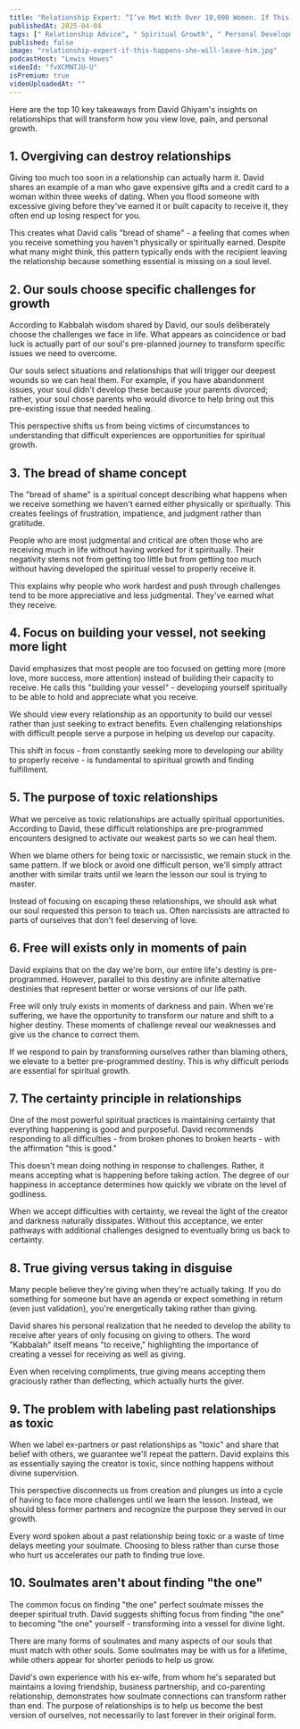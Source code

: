 ```yaml
---
title: "Relationship Expert: “I’ve Met With Over 10,000 Women. If This Happens, She Will Leave Him!”"
publishedAt: 2025-04-04
tags: [" Relationship Advice", " Spiritual Growth", " Personal Development"]
published: false
image: "relationship-expert-if-this-happens-she-will-leave-him.jpg"
podcastHost: "Lewis Howes"
videoId: "fvXCMNTJU-U"
isPremium: true
videoUploadedAt: ""
---
```



<PodcastSummaryPageLayout frontmatter={frontmatter}>

Here are the top 10 key takeaways from David Ghiyam's insights on relationships that will transform how you view love, pain, and personal growth.

## 1. Overgiving can destroy relationships

Giving too much too soon in a relationship can actually harm it. David shares an example of a man who gave expensive gifts and a credit card to a woman within three weeks of dating. When you flood someone with excessive giving before they've earned it or built capacity to receive it, they often end up losing respect for you.

This creates what David calls "bread of shame" - a feeling that comes when you receive something you haven't physically or spiritually earned. Despite what many might think, this pattern typically ends with the recipient leaving the relationship because something essential is missing on a soul level.

## 2. Our souls choose specific challenges for growth

According to Kabbalah wisdom shared by David, our souls deliberately choose the challenges we face in life. What appears as coincidence or bad luck is actually part of our soul's pre-planned journey to transform specific issues we need to overcome.

Our souls select situations and relationships that will trigger our deepest wounds so we can heal them. For example, if you have abandonment issues, your soul didn't develop these because your parents divorced; rather, your soul chose parents who would divorce to help bring out this pre-existing issue that needed healing.

This perspective shifts us from being victims of circumstances to understanding that difficult experiences are opportunities for spiritual growth.

## 3. The bread of shame concept

The "bread of shame" is a spiritual concept describing what happens when we receive something we haven't earned either physically or spiritually. This creates feelings of frustration, impatience, and judgment rather than gratitude.

People who are most judgmental and critical are often those who are receiving much in life without having worked for it spiritually. Their negativity stems not from getting too little but from getting too much without having developed the spiritual vessel to properly receive it.

This explains why people who work hardest and push through challenges tend to be more appreciative and less judgmental. They've earned what they receive.

## 4. Focus on building your vessel, not seeking more light

David emphasizes that most people are too focused on getting more (more love, more success, more attention) instead of building their capacity to receive. He calls this "building your vessel" - developing yourself spiritually to be able to hold and appreciate what you receive.

We should view every relationship as an opportunity to build our vessel rather than just seeking to extract benefits. Even challenging relationships with difficult people serve a purpose in helping us develop our capacity.

This shift in focus - from constantly seeking more to developing our ability to properly receive - is fundamental to spiritual growth and finding fulfillment.

## 5. The purpose of toxic relationships

What we perceive as toxic relationships are actually spiritual opportunities. According to David, these difficult relationships are pre-programmed encounters designed to activate our weakest parts so we can heal them.

When we blame others for being toxic or narcissistic, we remain stuck in the same pattern. If we block or avoid one difficult person, we'll simply attract another with similar traits until we learn the lesson our soul is trying to master.

Instead of focusing on escaping these relationships, we should ask what our soul requested this person to teach us. Often narcissists are attracted to parts of ourselves that don't feel deserving of love.

## 6. Free will exists only in moments of pain

David explains that on the day we're born, our entire life's destiny is pre-programmed. However, parallel to this destiny are infinite alternative destinies that represent better or worse versions of our life path.

Free will only truly exists in moments of darkness and pain. When we're suffering, we have the opportunity to transform our nature and shift to a higher destiny. These moments of challenge reveal our weaknesses and give us the chance to correct them.

If we respond to pain by transforming ourselves rather than blaming others, we elevate to a better pre-programmed destiny. This is why difficult periods are essential for spiritual growth.

## 7. The certainty principle in relationships

One of the most powerful spiritual practices is maintaining certainty that everything happening is good and purposeful. David recommends responding to all difficulties - from broken phones to broken hearts - with the affirmation "this is good."

This doesn't mean doing nothing in response to challenges. Rather, it means accepting what is happening before taking action. The degree of our happiness in acceptance determines how quickly we vibrate on the level of godliness.

When we accept difficulties with certainty, we reveal the light of the creator and darkness naturally dissipates. Without this acceptance, we enter pathways with additional challenges designed to eventually bring us back to certainty.

## 8. True giving versus taking in disguise

Many people believe they're giving when they're actually taking. If you do something for someone but have an agenda or expect something in return (even just validation), you're energetically taking rather than giving.

David shares his personal realization that he needed to develop the ability to receive after years of only focusing on giving to others. The word "Kabbalah" itself means "to receive," highlighting the importance of creating a vessel for receiving as well as giving.

Even when receiving compliments, true giving means accepting them graciously rather than deflecting, which actually hurts the giver.

## 9. The problem with labeling past relationships as toxic

When we label ex-partners or past relationships as "toxic" and share that belief with others, we guarantee we'll repeat the pattern. David explains this as essentially saying the creator is toxic, since nothing happens without divine supervision.

This perspective disconnects us from creation and plunges us into a cycle of having to face more challenges until we learn the lesson. Instead, we should bless former partners and recognize the purpose they served in our growth.

Every word spoken about a past relationship being toxic or a waste of time delays meeting your soulmate. Choosing to bless rather than curse those who hurt us accelerates our path to finding true love.

## 10. Soulmates aren't about finding "the one"

The common focus on finding "the one" perfect soulmate misses the deeper spiritual truth. David suggests shifting focus from finding "the one" to becoming "the one" yourself - transforming into a vessel for divine light.

There are many forms of soulmates and many aspects of our souls that must match with other souls. Some soulmates may be with us for a lifetime, while others appear for shorter periods to help us grow.

David's own experience with his ex-wife, from whom he's separated but maintains a loving friendship, business partnership, and co-parenting relationship, demonstrates how soulmate connections can transform rather than end. The purpose of relationships is to help us become the best version of ourselves, not necessarily to last forever in their original form.

</PodcastSummaryPageLayout>
